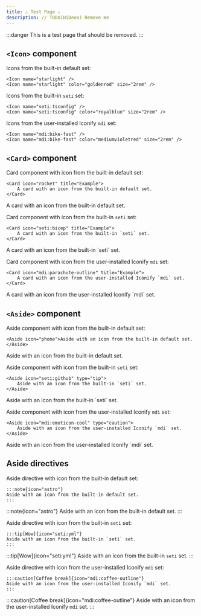 ```yaml
---
title: ⚠️ Test Page ⚠️
description: // TODO(HiDeoo) Remove me
---
```


:::danger
This is a test page that should be removed.
:::

## `<Icon>` component


Icons from the built-in default set:

<Preview>

```mdx
<Icon name="starlight" />
<Icon name="starlight" color="goldenrod" size="2rem" />
```

<Fragment slot="preview">
	<Icon name="starlight" />
	<Icon name="starlight" color="goldenrod" size="2rem" />
</Fragment>

</Preview>

Icons from the built-in `seti` set:

<Preview>

```mdx
<Icon name="seti:tsconfig" />
<Icon name="seti:tsconfig" color="royalblue" size="2rem" />
```

<Fragment slot="preview">
	<Icon name="seti:tsconfig" />
	<Icon name="seti:tsconfig" color="royalblue" size="2rem" />
</Fragment>

</Preview>

Icons from the user-installed Iconify `mdi` set:

<Preview>

```mdx
<Icon name="mdi:bike-fast" />
<Icon name="mdi:bike-fast" color="mediumvioletred" size="2rem" />
```

<Fragment slot="preview">
	<Icon name="mdi:bike-fast" />
	<Icon name="mdi:bike-fast" color="mediumvioletred" size="2rem" />
</Fragment>

</Preview>

## `<Card>` component


Card component with icon from the built-in default set:

<Preview>

```mdx
<Card icon="rocket" title="Example">
	A card with an icon from the built-in default set.
</Card>
```

<Fragment slot="preview">
	<Card icon="rocket" title="Example">
		A card with an icon from the built-in default set.
	</Card>
</Fragment>

</Preview>

Card component with icon from the built-in `seti` set:

<Preview>

```mdx
<Card icon="seti:bicep" title="Example">
	A card with an icon from the built-in `seti` set.
</Card>
```

<Fragment slot="preview">
	<Card icon="seti:bicep" title="Example">
		A card with an icon from the built-in `seti` set.
	</Card>
</Fragment>

</Preview>

Card component with icon from the user-installed Iconify `mdi` set:

<Preview>

```mdx
<Card icon="mdi:parachute-outline" title="Example">
	A card with an icon from the user-installed Iconify `mdi` set.
</Card>
```

<Fragment slot="preview">
	<Card icon="mdi:parachute-outline" title="Example">
		A card with an icon from the user-installed Iconify `mdi` set.
	</Card>
</Fragment>

</Preview>

## `<Aside>` component


Aside component with icon from the built-in default set:

<Preview>

```mdx
<Aside icon="phone">Aside with an icon from the built-in default set.</Aside>
```

<Fragment slot="preview">
	<Aside icon="phone">Aside with an icon from the built-in default set.</Aside>
</Fragment>

</Preview>

Aside component with icon from the built-in `seti` set:

<Preview>

```mdx
<Aside icon="seti:github" type="tip">
	Aside with an icon from the built-in `seti` set.
</Aside>
```

<Fragment slot="preview">
	<Aside icon="seti:github" type="tip">
		Aside with an icon from the built-in `seti` set.
	</Aside>
</Fragment>

</Preview>

Aside component with icon from the user-installed Iconify `mdi` set:

<Preview>

```mdx
<Aside icon="mdi:emoticon-cool" type="caution">
	Aside with an icon from the user-installed Iconify `mdi` set.
</Aside>
```

<Fragment slot="preview">
	<Aside icon="mdi:emoticon-cool" type="caution">
		Aside with an icon from the user-installed Iconify `mdi` set.
	</Aside>
</Fragment>

</Preview>

## Aside directives

Aside directive with icon from the built-in default set:

<Preview>

```mdx
:::note{icon="astro"}
Aside with an icon from the built-in default set.
:::
```

<Fragment slot="preview">

:::note{icon="astro"}
Aside with an icon from the built-in default set.
:::

</Fragment>

</Preview>

Aside directive with icon from the built-in `seti` set:

<Preview>

```mdx
:::tip[Wow]{icon="seti:yml"}
Aside with an icon from the built-in `seti` set.
:::
```

<Fragment slot="preview">

:::tip[Wow]{icon="seti:yml"}
Aside with an icon from the built-in `seti` set.
:::

</Fragment>

</Preview>

Aside directive with icon from the user-installed Iconify `mdi` set:

<Preview>

```mdx
:::caution[Coffee break]{icon="mdi:coffee-outline"}
Aside with an icon from the user-installed Iconify `mdi` set.
:::
```

<Fragment slot="preview">

:::caution[Coffee break]{icon="mdi:coffee-outline"}
Aside with an icon from the user-installed Iconify `mdi` set.
:::

</Fragment>

</Preview>
